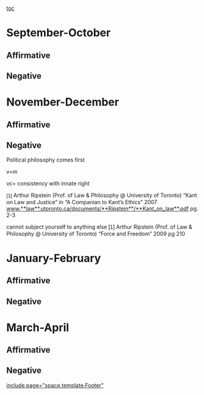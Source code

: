 [[toc]]
=September-October= 
==Affirmative== 
==Negative== 

=November-December= 
==Affirmative== 

==Negative== 

Political philosophy comes first

v=m

vc= consistency with innate right

<span class="MsoFootnoteReference"><span class="MsoFootnoteReference"><span style="font-family: Calibri,sans-serif; font-size: 10pt; line-height: 115%;">[1]</span></span></span> Arthur Ripstein (Prof. of Law & Philosophy @ University of Toronto) “Kant on Law and Justice” in “A Companian to Kant’s Ethics” 2007 [[http://www.law.utoronto.ca/documents/Ripstein/Kant_on_law.pdf|www.**law**.utoronto.ca/documents/**Ripstein**/**Kant_on_law**.pdf]] pg. 2-3

cannot subject yourself to anything else
<span class="MsoFootnoteReference"><span style="font-family: Calibri,sans-serif; font-size: 11pt; line-height: 115%;"><span class="MsoFootnoteReference"><span style="font-family: Calibri,sans-serif; font-size: 11pt; line-height: 115%;">[1]</span></span></span></span> Arthur Ripstein (Prof. of Law & Philosophy @ University of Toronto) “Force and Freedom” 2009 pg 210

=January-February= 
==Affirmative== 
==Negative== 

=March-April= 
==Affirmative== 
==Negative== 

[[include page="space.template.Footer"]]